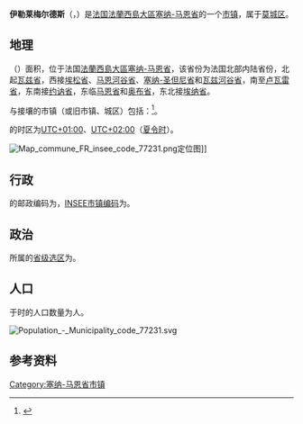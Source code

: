 {{地图误译/法语U2|issue=梅德斯小岛}}
{{noteTA|G1=法国地名}}
{{Infobox French commune
|image                  = Isles-les-Meldeuses church6963.JPG
|caption                = 伊勒莱梅尔德斯的教堂
|arrondissement         = [[莫城区|莫城区]]
}}
'''伊勒莱梅尔德斯'''（{{lang-fr|Isles-les-Meldeuses}}，{{IPA-fr|il le mɛldøz|-|LL-Q150 (fra)-Persepha-Isles-les-Meldeuses.wav}}）是[[法国|法国]][[法蘭西島大區|法蘭西島大區]][[塞纳-马恩省|塞纳-马恩省]]的一个[[市镇_(法国)|市镇]]，属于[[莫城区|莫城区]]。 

== 地理 ==
{{PAGENAMEBASE}}（{{wikidata|property|linked|P625}}）面积{{wikidata|properties|P2046}}，位于法国[[法蘭西島大區|法蘭西島大區]][[塞纳-马恩省|塞纳-马恩省]]，该省份为法国北部内陆省份，北起[[瓦兹省|瓦兹省]]，西接[[埃松省|埃松省]]、[[马恩河谷省|马恩河谷省]]、[[塞纳-圣但尼省|塞纳-圣但尼省]]和[[瓦兹河谷省|瓦兹河谷省]]，南至[[卢瓦雷省|卢瓦雷省]]，东南接[[约讷省|约讷省]]，东临[[马恩省|马恩省]]和[[奥布省|奥布省]]，东北接[[埃纳省|埃纳省]]。

与{{PAGENAMEBASE}}接壤的市镇（或旧市镇、城区）包括：{{Wikidata|properties|linked|P47}}<ref name="geo">{{Cite web|url=https://www.geoportail.gouv.fr/carte|title=Carte|accessdate=2020-03-22|author=Géoportail|language=fr|publisher=Géoportail|archive-date=2017-01-29|archive-url=https://web.archive.org/web/20170129154129/https://www.geoportail.gouv.fr/carte/|dead-url=no}}</ref>。

{{PAGENAMEBASE}}的时区为[[UTC+01:00|UTC+01:00]]、[[UTC+02:00|UTC+02:00]]（[[夏时制|夏令时]]）。

[[File:Map_commune_FR_insee_code_77231.png|thumb]]定位图]]{{Clear|left}}
== 行政 ==
{{PAGENAMEBASE}}的邮政编码为{{wikidata|properties|P281}}，[[法国国家统计与经济研究所|INSEE市镇编码]]为{{wikidata|properties|P374}}。

== 政治 ==
{{PAGENAMEBASE}}所属的[[縣_(法國)|省级选区]]为{{WikidataLink|{{wikidata|properties|raw|best||P7938}}}}。

== 人口 ==
{{PAGENAMEBASE}}于{{wikidata|qualifier|P1082|P585}}时的人口数量为{{wikidata|property|raw|P1082}}人。

[[File:Population_-_Municipality_code_77231.svg|thumb]]{{Clear|left}}
== 参考资料 ==
{{Reflist}}

{{塞纳-马恩省市镇}}
[[Category:塞纳-马恩省市镇|Category:塞纳-马恩省市镇]]
